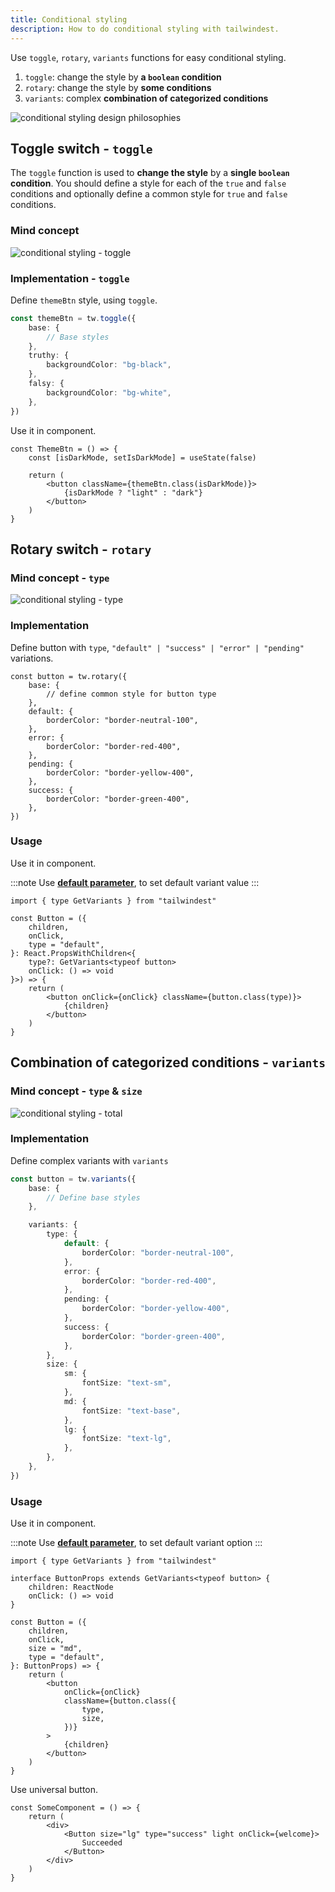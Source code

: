 ```yaml
---
title: Conditional styling
description: How to do conditional styling with tailwindest.
---
```


Use `toggle`, `rotary`, `variants` functions for easy conditional styling.

1.  `toggle`: change the style by **a `boolean` condition**
2.  `rotary`: change the style by **some conditions**
3.  `variants`: complex **combination of categorized conditions**

![conditional styling design philosophies](/images/cond.png)

## Toggle switch - `toggle`

The `toggle` function is used to **change the style** by a **single `boolean` condition**. You should define a style for each of the `true` and `false` conditions and optionally define a common style for `true` and `false` conditions.

### Mind concept

![conditional styling - toggle](/images/toggle.png)

### Implementation - `toggle`

Define `themeBtn` style, using `toggle`.

```ts /toggle/ /truthy/ /falsy/ /base/
const themeBtn = tw.toggle({
    base: {
        // Base styles
    },
    truthy: {
        backgroundColor: "bg-black",
    },
    falsy: {
        backgroundColor: "bg-white",
    },
})
```

Use it in component.

```tsx /isDarkMode/ /themeBtn/
const ThemeBtn = () => {
    const [isDarkMode, setIsDarkMode] = useState(false)

    return (
        <button className={themeBtn.class(isDarkMode)}>
            {isDarkMode ? "light" : "dark"}
        </button>
    )
}
```

## Rotary switch - `rotary`

### Mind concept - `type`

![conditional styling - type](/images/rotary.png)

### Implementation

Define button with `type`, `"default" | "success" | "error" | "pending"` variations.

```tsx /default/ /success/ /error/ /pending/
const button = tw.rotary({
    base: {
        // define common style for button type
    },
    default: {
        borderColor: "border-neutral-100",
    },
    error: {
        borderColor: "border-red-400",
    },
    pending: {
        borderColor: "border-yellow-400",
    },
    success: {
        borderColor: "border-green-400",
    },
})
```

### Usage

Use it in component.

:::note
Use [**default
parameter**](https://developer.mozilla.org/en-US/docs/Web/JavaScript/Reference/Functions/Default_parameters),
to set default variant value
:::

```tsx /type/ /"default"/ /GetVariants/
import { type GetVariants } from "tailwindest"

const Button = ({
    children,
    onClick,
    type = "default",
}: React.PropsWithChildren<{
    type?: GetVariants<typeof button>
    onClick: () => void
}>) => {
    return (
        <button onClick={onClick} className={button.class(type)}>
            {children}
        </button>
    )
}
```

## Combination of categorized conditions - `variants`

### Mind concept - `type` & `size`

![conditional styling - total](/images/variants.png)

### Implementation

Define complex variants with `variants`

```ts /variants/ /type/ /size/ /default/ /error/ /pending/ /success/ /sm/ /md/ /lg/
const button = tw.variants({
    base: {
        // Define base styles
    },

    variants: {
        type: {
            default: {
                borderColor: "border-neutral-100",
            },
            error: {
                borderColor: "border-red-400",
            },
            pending: {
                borderColor: "border-yellow-400",
            },
            success: {
                borderColor: "border-green-400",
            },
        },
        size: {
            sm: {
                fontSize: "text-sm",
            },
            md: {
                fontSize: "text-base",
            },
            lg: {
                fontSize: "text-lg",
            },
        },
    },
})
```

### Usage

Use it in component.

:::note
Use [**default
parameter**](https://developer.mozilla.org/en-US/docs/Web/JavaScript/Reference/Functions/Default_parameters),
to set default variant option
:::

```tsx /GetVariants/ /button/ /size/ /type/ /"md"/ /"default"/
import { type GetVariants } from "tailwindest"

interface ButtonProps extends GetVariants<typeof button> {
    children: ReactNode
    onClick: () => void
}

const Button = ({
    children,
    onClick,
    size = "md",
    type = "default",
}: ButtonProps) => {
    return (
        <button
            onClick={onClick}
            className={button.class({
                type,
                size,
            })}
        >
            {children}
        </button>
    )
}
```

Use universal button.

```tsx /size/ /type/ /"lg"/ /"success"/
const SomeComponent = () => {
    return (
        <div>
            <Button size="lg" type="success" light onClick={welcome}>
                Succeeded
            </Button>
        </div>
    )
}
```
